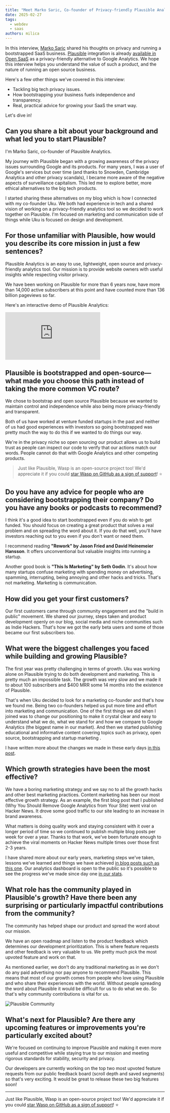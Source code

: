 ```yaml
---
title: "Meet Marko Saric, Co-founder of Privacy-friendly Plausible Analytics"
date: 2025-02-27
tags:
  - webdev
  - saas
authors: milica
---
```



In this interview, [Marko Saric](https://x.com/markosaric) shared his thoughts on privacy and running a bootstrapped SaaS business. [Plausible](https://plausible.io/) integration is already [available in Open SaaS](https://docs.opensaas.sh/guides/analytics/#plausible) as a privacy-friendly alternative to Google Analytics. We hope this interview helps you understand the value of such a product, and the nature of running an open source business.

Here's a few other things we've covered in this interview:

- Tackling big tech privacy issues.
- How bootstrapping your business fuels independence and transparency.
- Real, practical advice for growing your SaaS the smart way.

Let's dive in!

## Can you share a bit about your background and what led you to start Plausible?

I'm Marko Saric, co-founder of Plausible Analytics.

My journey with Plausible began with a growing awareness of the privacy issues surrounding Google and its products. For many years, I was a user of Google's services but over time (and thanks to Snowden, Cambridge Analytica and other privacy scandals), I became more aware of the negative aspects of surveillance capitalism. This led me to explore better, more ethical alternatives to the big tech products.

I started sharing these alternatives on my blog which is how I connected with my co-founder Uku. We both had experience in tech and a shared vision of working on a privacy-friendly analytics tool so we decided to work together on Plausible. I'm focused on marketing and communication side of things while Uku is focused on design and development.

## For those unfamiliar with Plausible, how would you describe its core mission in just a few sentences?

Plausible Analytics is an easy to use, lightweight, open source and privacy-friendly analytics tool. Our mission is to provide website owners with useful insights while respecting visitor privacy.

We have been working on Plausible for more than 6 years now, have more than 14,000 active subscribers at this point and have counted more than 136 billion pageviews so far.

Here's an interactive demo of Plausible Analytics:

<div
  style={{
    position: "relative",
    paddingBottom: "calc(53.11430527036276% + 41px)",
    height: 0,
    width: "100%",
  }}
>
  <iframe
    src="https://demo.arcade.software/4kph6Di7Pv5wlVhhsmEw?embed"
    title="Plausible Analytics: Live Demo"
    frameBorder="0"
    loading="lazy"
    allowFullScreen
    style={{
      position: "absolute",
      top: 0,
      left: 0,
      width: "100%",
      height: "100%",
      colorScheme: "light",
    }}
  ></iframe>
</div>

## Plausible is bootstrapped and open-source—what made you choose this path instead of taking the more common VC route?

We chose to bootstrap and open source Plausible because we wanted to maintain control and independence while also being more privacy-friendly and transparent.

Both of us have worked at venture funded startups in the past and neither of us had good experiences with investors so going bootstrapped was pretty much the way to do this if we wanted to do things our way.

We're in the privacy niche so open sourcing our product allows us to build trust as people can inspect our code to verify that our actions match our words. People cannot do that with Google Analytics and other competing products.

> Just like Plausible, Wasp is an open-source project too! We'd appreciate it if you could [star Wasp on GitHub as a sign of support](https://github.com/wasp-lang/wasp)! ⭐️

## Do you have any advice for people who are considering bootstrapping their company? Do you have any books or podcasts to recommend?

I think it's a good idea to start bootstrapped even if you do wish to get funded. You should focus on creating a great product that solves a real problem and on spreading the word about it. If you do that well, you'll have investors reaching out to you even if you don't want or need them.

I recommend reading **"Rework" by Jason Fried and David Heinemeier Hansson**. It offers unconventional but valuable insights into running a startup.

Another good book is **"This Is Marketing" by Seth Godin**. It's about how many startups confuse marketing with spending money on advertising, spamming, interrupting, being annoying and other hacks and tricks. That's not marketing. Marketing is communication.

## How did you get your first customers?

Our first customers came through community engagement and the "build in public" movement. We shared our journey, steps taken and product development openly on our blog, social media and niche communities such as Indie Hackers. That's how we got the early beta users and some of those became our first subscribers too.

## What were the biggest challenges you faced while building and growing Plausible?

The first year was pretty challenging in terms of growth. Uku was working alone on Plausible trying to do both development and marketing. This is pretty much an impossible task. The growth was very slow and we made it to about 100 subscribers and $400 MRR some 14 months into the existence of Plausible.

That's when Uku decided to look for a marketing co-founder and that's how we found me. Being two co-founders helped us put more time and effort into marketing and communication. One of the first things we did when I joined was to change our positioning to make it crystal clear and easy to understand what we do, what we stand for and how we compare to Google Analytics (the biggest name in our market). And then we started publishing educational and informative content covering topics such as privacy, open source, bootstrapping and startup marketing .

I have written more about the changes we made in these early days [in this post](https://plausible.io/blog/blog-post-changed-my-startup).

## Which growth strategies have been the most effective?

We have a boring marketing strategy and we say no to all the growth hacks and other best marketing practices. Content marketing has been our most effective growth strategy. As an example, the first blog post that I published (Why You Should Remove Google Analytics from Your Site) went viral on Hacker News. It drove some good traffic to our site leading to an increase in brand awareness.

What matters is doing quality work and staying consistent with it over a longer period of time so we continued to publish multiple blog posts per week for over a year. Thanks to that work, we've been fortunate enough to achieve the viral moments on Hacker News multiple times over those first 2-3 years.

I have shared more about our early years, marketing steps we've taken, lessons we've learned and things we have achieved [in blog posts such as this one](https://plausible.io/blog/open-source-saas). Our analytics dashboard is open to the public so it's possible to see the progress we've made since day one [in our stats](https://plausible.io/plausible.io?period=all&keybindHint=A).

## What role has the community played in Plausible's growth? Have there been any surprising or particularly impactful contributions from the community?

The community has helped shape our product and spread the word about our mission.

We have an open roadmap and listen to the product feedback which determines our development prioritization. This is where feature requests and other feedback is very valuable to us. We pretty much pick the most upvoted feature and work on that.

As mentioned earlier, we don't do any traditional marketing as in we don't do any paid advertising nor pay anyone to recommend Plausible. This means that most of our growth comes from people who love using Plausible and who share their experiences with the world. Without people spreading the word about Plausible it would be difficult for us to do what we do. So that's why community contributions is vital for us.

<Image src={plausibleCommunity} alt="Plausible Community" loading="lazy" />

## What's next for Plausible? Are there any upcoming features or improvements you're particularly excited about?

We're focused on continuing to improve Plausible and making it even more useful and competitive while staying true to our mission and meeting rigorous standards for stability, security and privacy.

Our developers are currently working on the top two most upvoted feature requests from our public feedback board (scroll depth and saved segments) so that's very exciting. It would be great to release these two big features soon!

---

Just like Plausible, Wasp is an open-source project too! We'd appreciate it if you could [star Wasp on GitHub as a sign of support](https://github.com/wasp-lang/wasp)! ⭐️
